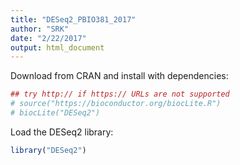 ```yaml
---
title: "DESeq2_PBIO381_2017"
author: "SRK"
date: "2/22/2017"
output: html_document
---
```


Download from CRAN and install with dependencies:

```r
## try http:// if https:// URLs are not supported
# source("https://bioconductor.org/biocLite.R")
# biocLite("DESeq2")
```

Load the DESeq2 library:

```r
library("DESeq2")
```


